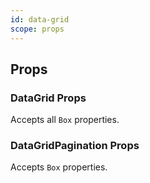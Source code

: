 ```yaml
---
id: data-grid
scope: props
---
```


## Props

### DataGrid Props

Accepts all `Box` properties.

<PropsTable of="DataGrid" />

### DataGridPagination Props

Accepts `Box` properties.

<PropsTable of="DataGridPagination" />
